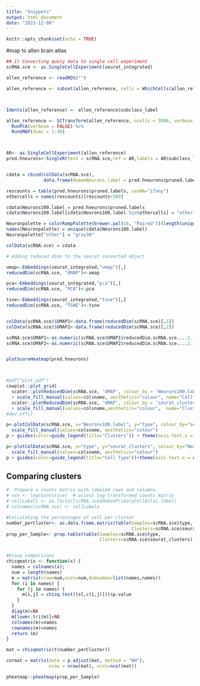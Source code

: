```yaml
---
title: "Snippets"
output: html_document
date: "2023-12-08"
---
```


```r
knitr::opts_chunk$set(echo = TRUE)
```


#map to allen brain atlas
```r

## 1) Converting query data to single cell experiment
scRNA.sce <- as.SingleCellExperiment(seurat_integrated)

allen_reference <- readRDS("")

allen_reference <- subset(allen_reference, cells = WhichCells(allen_reference, downsample = 200))



Idents(allen_reference) <- allen_reference$subclass_label

allen_reference <- SCTransform(allen_reference, ncells = 3000, verbose = FALSE, method = "poisson") %>%
  RunPCA(verbose = FALSE) %>%
  RunUMAP(dims = 1:30)



AR<- as.SingleCellExperiment(allen_reference)
pred.hneurons<-SingleR(test = scRNA.sce,ref = AR,labels = AR$subclass_label)


cdata = cbind(colData(scRNA.sce), 
              data.frame(HumanNeurons.label = pred.hneurons$pruned.labels))

rescounts = table(pred.hneurons$pruned.labels, useNA="ifany")
othercells = names(rescounts)[rescounts<100]

cdata$Neurons100.label = pred.hneurons$pruned.labels
cdata$Neurons100.label[cdata$Neurons100.label %in%othercells] = "other"

Neuronpalette = colorRampPalette(brewer.pal(16, "Paired"))(length(unique(cdata$Neurons100.label)))
names(Neuronpalette) = unique(cdata$Neurons100.label)
Neuronpalette["other"] = "gray30"

colData(scRNA.sce) = cdata

# Adding reduced dims to the seurat converted object

umap<-Embeddings(seurat_integrated,"umap")[,]
reducedDim(scRNA.sce, "UMAP")<-umap

pca<-Embeddings(seurat_integrated,"pca")[,]
reducedDim(scRNA.sce, "PCA")<-pca

tsne<-Embeddings(seurat_integrated,"tsne")[,]
reducedDim(scRNA.sce, "TSNE")<-tsne


colData(scRNA.sce)$UMAP1<-data.frame(reducedDim(scRNA.sce)[,1])
colData(scRNA.sce)$UMAP2<-data.frame(reducedDim(scRNA.sce)[,2])

scRNA.sce$UMAP1<-as.numeric(scRNA.sce$UMAP1$reducedDim.scRNA.sce....1.)
scRNA.sce$UMAP2<-as.numeric(scRNA.sce$UMAP2$reducedDim.scRNA.sce....2.)


plotScoreHeatmap(pred.hneurons)



#pdf("plot.pdf")
cowplot::plot_grid(
  scater::plotReducedDim(scRNA.sce, 'UMAP', colour_by = 'Neurons100.label') 
  + scale_fill_manual(values=colsname, aesthetics="colour", name="Celltype"),
  scater::plotReducedDim(scRNA.sce, 'UMAP', colour_by = 'seurat_clusters', text_by = 'seurat_clusters')
  + scale_fill_manual(values=colsname,aesthetics="colour",  name="Clusters"))
#dev.off()


```


```r
p<-plotColData(scRNA.sce, x="Neurons100.label", y="type", colour_by="seurat_clusters")+
  scale_fill_manual(values=colsname, aesthetics="colour")
p + guides(color=guide_legend(title="Clusters")) + theme(axis.text.x = element_text(angle=90))
```


```r
p<-plotColData(scRNA.sce, x="type", y="seurat_clusters", colour_by="Neurons100.label")+
  scale_fill_manual(values=colsname, aesthetics="colour")
p + guides(color=guide_legend(title="Cell Type"))+theme(axis.text.x = element_text(angle=90))
```

## Comparing clusters
```r
#  Prepare a counts matrix with labeled rows and columns. 
# sce <- logcounts(sce)  # access log-transformed counts matrix
# cellLabels <- as.factor(scRNA.sce$HumanPrimaryCellAtlas.label)
# colnames(scRNA.sce) <- cellLabels

#Calculating the percentages of cell per cluster
number_perCluster<- as.data.frame.matrix(table(Samples=scRNA.sce$type, 
                                               Clusters=scRNA.sce$seurat_clusters))
prop_per_Sample<- prop.table(table(Samples=scRNA.sce$type, 
                                   Clusters=scRNA.sce$seurat_clusters), margin = 1)


#Group comparisons
chisqmatrix <- function(x) {
  names = colnames(x);  
  num = length(names)
  m = matrix(nrow=num,ncol=num,dimnames=list(names,names))
  for (i in names) {
    for (j in names) {
      m[i,j] = chisq.test((x[,c(i,j)]))$p.value
    }
  }
  diag(m)=NA
  m[lower.tri(m)]=NA
  colnames(m)=names
  rownames(m)=names
  return (m)
}

mat = chisqmatrix(t(number_perCluster))

cormat = matrix(data = p.adjust(mat, method = "BH"), 
                nrow = nrow(mat), ncol=ncol(mat))
```



```r
pheatmap::pheatmap(prop_per_Sample)

```



###
```r




```

